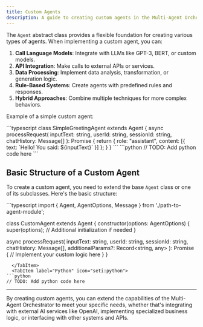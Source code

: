 ```yaml
---
title: Custom Agents
description: A guide to creating custom agents in the Multi-Agent Orchestrator System, including an OpenAI agent example
---
```



The `Agent` abstract class provides a flexible foundation for creating various types of agents. When implementing a custom agent, you can:

1. **Call Language Models**: Integrate with LLMs like GPT-3, BERT, or custom models.
2. **API Integration**: Make calls to external APIs or services.
3. **Data Processing**: Implement data analysis, transformation, or generation logic.
4. **Rule-Based Systems**: Create agents with predefined rules and responses.
5. **Hybrid Approaches**: Combine multiple techniques for more complex behaviors.

Example of a simple custom agent:



<Tabs syncKey="runtime">
  <TabItem label="Typescript"  icon="seti:typescript" color="blue" >
```typescript
class SimpleGreetingAgent extends Agent {
  async processRequest(
    inputText: string,
    userId: string,
    sessionId: string,
    chatHistory: Message[]
  ): Promise<Message> {
    return {
      role: "assistant",
      content: [{ text: `Hello! You said: ${inputText}` }]
    };
  }
}
```
  </TabItem>
  <TabItem label="Python" icon="seti:python">
```python
// TODO: Add python code here
```
  </TabItem>
</Tabs>



## Basic Structure of a Custom Agent

To create a custom agent, you need to extend the base `Agent` class or one of its subclasses. Here's the basic structure:

<Tabs syncKey="runtime">
  <TabItem label="Typescript"  icon="seti:typescript" color="blue" >
```typescript
import { Agent, AgentOptions, Message } from './path-to-agent-module';

class CustomAgent extends Agent {
  constructor(options: AgentOptions) {
    super(options);
    // Additional initialization if needed
  }

  async processRequest(
    inputText: string,
    userId: string,
    sessionId: string,
    chatHistory: Message[],
    additionalParams?: Record<string, any>
  ): Promise<Message> {
    // Implement your custom logic here
  }
}
```
  </TabItem>
  <TabItem label="Python" icon="seti:python">
```python
// TODO: Add python code here
```
  </TabItem>
</Tabs>



---

By creating custom agents, you can extend the capabilities of the Multi-Agent Orchestrator to meet your specific needs, whether that's integrating with external AI services like OpenAI, implementing specialized business logic, or interfacing with other systems and APIs.